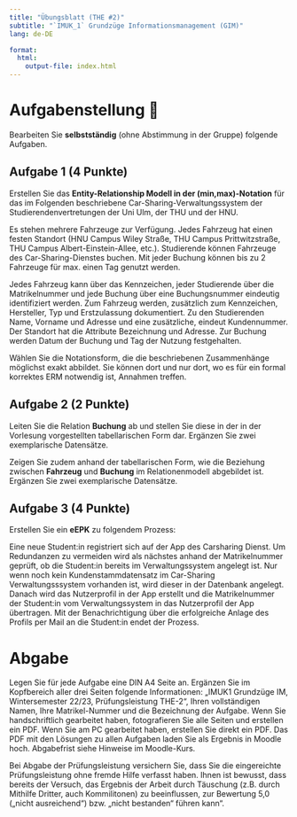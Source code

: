 ```yaml
---
title: "Übungsblatt (THE #2)"
subtitle: "`IMUK_1` Grundzüge Informationsmanagement (GIM)"
lang: de-DE

format: 
  html:
    output-file: index.html
---
```


# Aufgabenstellung 🧐 {visibility="hidden"}

Bearbeiten Sie __selbstständig__ (ohne Abstimmung in der Gruppe) folgende Aufgaben.

## Aufgabe 1 (4 Punkte)

Erstellen Sie das __Entity-Relationship Modell in der (min,max)-Notation__ für das im Folgenden beschriebene Car-Sharing-Verwaltungssystem der Studierendenvertretungen der Uni Ulm, der THU und der HNU.

Es stehen mehrere Fahrzeuge zur Verfügung. Jedes Fahrzeug hat einen festen Standort (HNU Campus Wiley Straße, THU Campus Prittwitzstraße, THU Campus Albert-Einstein-Allee, etc.). Studierende können Fahrzeuge des Car-Sharing-Dienstes buchen. Mit jeder Buchung können bis zu 2 Fahrzeuge für max. einen Tag genutzt werden.

Jedes Fahrzeug kann über das Kennzeichen, jeder Studierende über die Matrikelnummer und jede Buchung über eine Buchungsnummer eindeutig identifiziert werden. Zum Fahrzeug werden, zusätzlich zum Kennzeichen, Hersteller, Typ und Erstzulassung dokumentiert. Zu den Studierenden Name, Vorname und Adresse und eine zusätzliche, eindeut Kundennummer. Der Standort hat die Attribute Bezeichnung und Adresse. Zur Buchung werden Datum der Buchung und Tag der Nutzung festgehalten.

Wählen Sie die Notationsform, die die beschriebenen Zusammenhänge möglichst exakt abbildet. Sie können dort und nur dort, wo es für ein formal korrektes ERM notwendig ist, Annahmen treffen.

## Aufgabe 2 (2 Punkte)

Leiten Sie die Relation __Buchung__ ab und stellen Sie diese in der in der Vorlesung vorgestellten tabellarischen Form dar. Ergänzen Sie zwei exemplarische Datensätze.

Zeigen Sie zudem anhand der tabellarischen Form, wie die Beziehung zwischen __Fahrzeug__ und __Buchung__ im Relationenmodell abgebildet ist. Ergänzen Sie zwei exemplarische Datensätze.

## Aufgabe 3 (4 Punkte)

Erstellen Sie ein __eEPK__ zu folgendem Prozess:

Eine neue Student:in registriert sich auf der App des Carsharing Dienst. Um Redundanzen zu vermeiden wird als nächstes anhand der Matrikelnummer geprüft, ob die Student:in bereits im Verwaltungssystem angelegt ist. Nur wenn noch kein Kundenstammdatensatz im Car-Sharing Verwaltungsssystem vorhanden ist, wird dieser in der Datenbank angelegt. Danach wird das Nutzerprofil in der App erstellt und die Matrikelnummer der Student:in vom Verwaltungssystem in das Nutzerprofil der App übertragen. Mit der Benachrichtigung über die erfolgreiche Anlage des Profils per Mail an die Student:in endet der Prozess.

# Abgabe

Legen Sie für jede Aufgabe eine DIN A4 Seite an. Ergänzen Sie im Kopfbereich aller drei Seiten folgende Informationen: „IMUK1 Grundzüge IM, Wintersemester 22/23, Prüfungsleistung THE-2“, Ihren vollständigen Namen, Ihre Matrikel-Nummer und die Bezeichnung der Aufgabe.
Wenn Sie handschriftlich gearbeitet haben, fotografieren Sie alle Seiten und erstellen ein PDF. Wenn Sie am PC gearbeitet haben, erstellen Sie direkt ein PDF. Das PDF mit den Lösungen zu allen Aufgaben laden Sie als Ergebnis in Moodle hoch. Abgabefrist siehe Hinweise im Moodle-Kurs.

Bei Abgabe der Prüfungsleistung versichern Sie, dass Sie die eingereichte Prüfungsleistung ohne fremde Hilfe verfasst haben. Ihnen ist bewusst, dass bereits der Versuch, das Ergebnis der Arbeit durch Täuschung (z.B. durch Mithilfe Dritter, auch Kommilitonen) zu beeinflussen, zur Bewertung 5,0 („nicht ausreichend“) bzw. „nicht bestanden“ führen kann“.